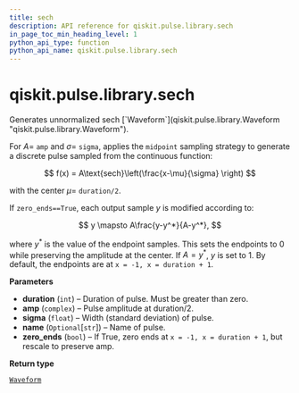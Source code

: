 ```yaml
---
title: sech
description: API reference for qiskit.pulse.library.sech
in_page_toc_min_heading_level: 1
python_api_type: function
python_api_name: qiskit.pulse.library.sech
---
```


# qiskit.pulse.library.sech

<Function id="qiskit.pulse.library.sech" github="https://github.com/qiskit/qiskit/tree/stable/0.23/qiskit/pulse/library/discrete.py" signature="sech(duration, amp, sigma, name=None, zero_ends=True)">
  Generates unnormalized sech [`Waveform`](qiskit.pulse.library.Waveform "qiskit.pulse.library.Waveform").

  For $A=$ `amp` and $\sigma=$ `sigma`, applies the `midpoint` sampling strategy to generate a discrete pulse sampled from the continuous function:

  $$
  f(x) = A\text{sech}\left(\frac{x-\mu}{\sigma} \right)
  $$

  with the center $\mu=$ `duration/2`.

  If `zero_ends==True`, each output sample $y$ is modified according to:

  $$
  y \mapsto A\frac{y-y^*}{A-y^*},
  $$

  where $y^*$ is the value of the endpoint samples. This sets the endpoints to $0$ while preserving the amplitude at the center. If $A=y^*$, $y$ is set to $1$. By default, the endpoints are at `x = -1, x = duration + 1`.

  **Parameters**

  *   **duration** (`int`) – Duration of pulse. Must be greater than zero.
  *   **amp** (`complex`) – Pulse amplitude at duration/2.
  *   **sigma** (`float`) – Width (standard deviation) of pulse.
  *   **name** (`Optional`\[`str`]) – Name of pulse.
  *   **zero\_ends** (`bool`) – If True, zero ends at `x = -1, x = duration + 1`, but rescale to preserve amp.

  **Return type**

  [`Waveform`](qiskit.pulse.library.Waveform "qiskit.pulse.library.waveform.Waveform")
</Function>

